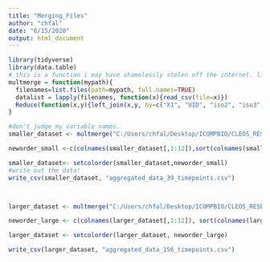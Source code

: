 ---
title: "Merging_Files"
author: "chfal"
date: "6/15/2020"
output: html_document
---

```{r}
library(tidyverse)
library(data.table)
# this is a function i may have shamelessly stolen off the internet. link here: https://www.r-bloggers.com/merging-multiple-data-files-into-one-data-frame/
multmerge = function(mypath){
  filenames=list.files(path=mypath, full.names=TRUE)
  datalist = lapply(filenames, function(x){read_csv(file=x)})
  Reduce(function(x,y){left_join(x,y, by=c("X1", "UID", "iso2", "iso3", "code3", "FIPS", "Admin2", "Province_State", "Country_Region", "Lat", "Long_", "Combined_Key"))}, datalist) #list of common variables to join by
}

#don't judge my variable names.
smaller_dataset <- multmerge("C:/Users/chfal/Desktop/ICOMPBIO/CLEOS_RESEARCH_PJECT/parsing_weather_data/39-timepoints/") # this is the path to a directory with ONLY the CSV files in it. DO NOT PUT ANYTHING ELSE IN THE DIRECTORY!

neworder_small <-c(colnames(smaller_dataset[,1:12]),sort(colnames(smaller_dataset[,13:51]))) 

smaller_dataset<- setcolorder(smaller_dataset,neworder_small)
#write out the data!
write_csv(smaller_dataset, "aggregated_data_39_timepoints.csv")



larger_dataset <- multmerge("C:/Users/chfal/Desktop/ICOMPBIO/CLEOS_RESEARCH_PJECT/parsing_weather_data/156timepoints/") # this is the path to a directory with ONLY the CSV files in it. DO NOT PUT ANYTHING ELSE IN THE DIRECTORY!

neworder_large <- c(colnames(larger_dataset[,1:12]), sort(colnames(larger_dataset[13:168])))

larger_dataset <- setcolorder(larger_dataset, neworder_large)

write_csv(larger_dataset, "aggregated_data_156_timepoints.csv")

```